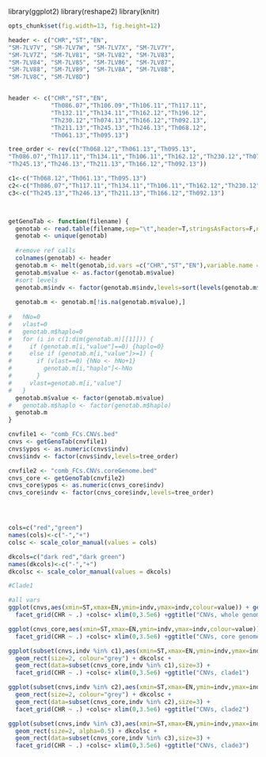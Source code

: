 library(ggplot2)
library(reshape2)
library(knitr)
```r
opts_chunk$set(fig.width=13, fig.height=12)

header <- c("CHR","ST","EN",	
"SM-7LV7V", "SM-7LV7W",	"SM-7LV7X",	"SM-7LV7Y",	
"SM-7LV7Z",	"SM-7LV81",	"SM-7LV82",	"SM-7LV83",	
"SM-7LV84",	"SM-7LV85",	"SM-7LV86",	"SM-7LV87",	
"SM-7LV88",	"SM-7LV89",	"SM-7LV8A",	"SM-7LV8B",	
"SM-7LV8C",	"SM-7LV8D")


header <- c("CHR","ST","EN",
            "Th086.07","Th106.09","Th106.11","Th117.11",
            "Th132.11","Th134.11","Th162.12","Th196.12",
            "Th230.12","Th074.13","Th166.12","Th092.13",
            "Th211.13","Th245.13","Th246.13","Th068.12",
            "Th061.13","Th095.13")

tree_order <- rev(c("Th068.12","Th061.13","Th095.13",
"Th086.07","Th117.11","Th134.11","Th106.11","Th162.12","Th230.12","Th074.13","Th106.09","Th132.11","Th196.12",
"Th245.13","Th246.13","Th211.13","Th166.12","Th092.13"))

c1<-c("Th068.12","Th061.13","Th095.13")
c2<-c("Th086.07","Th117.11","Th134.11","Th106.11","Th162.12","Th230.12","Th074.13","Th106.09","Th132.11","Th196.12")
c3<-c("Th245.13","Th246.13","Th211.13","Th166.12","Th092.13")




``` 

```r

getGenoTab <- function(filename) {
  genotab <- read.table(filename,sep="\t",header=T,stringsAsFactors=F,na.strings=c('.','. '))
  genotab <- unique(genotab)
  
  #remove ref calls
  colnames(genotab) <- header
  genotab.m <- melt(genotab,id.vars =c("CHR","ST","EN"),variable.name ="indv")
  genotab.m$value <- as.factor(genotab.m$value)
  #sort levels
  genotab.m$indv <- factor(genotab.m$indv,levels=sort(levels(genotab.m$indv)))
  
  genotab.m <- genotab.m[!is.na(genotab.m$value),]
  
#   hNo=0
#   vlast=0
#   genotab.m$haplo=0
#   for (i in c(1:dim(genotab.m)[[1]])) {
#     if (genotab.m[i,"value"]==0) {haplo=0}
#     else if (genotab.m[i,"value"]>=1) {
#       if (vlast==0) {hNo <- hNo+1}
#         genotab.m[i,"haplo"]<-hNo  
#       }
#     vlast=genotab.m[i,"value"]
#   }
  genotab.m$value <- factor(genotab.m$value)
#   genotab.m$haplo <- factor(genotab.m$haplo)
  genotab.m
}

```

```r
cnvfile1 <- "comb_FCs.CNVs.bed"
cnvs <- getGenoTab(cnvfile1)
cnvs$ypos <- as.numeric(cnvs$indv)
cnvs$indv <- factor(cnvs$indv,levels=tree_order)

cnvfile2 <- "comb_FCs.CNVs.coreGenome.bed"
cnvs_core <- getGenoTab(cnvfile2)
cnvs_core$ypos <- as.numeric(cnvs_core$indv)
cnvs_core$indv <- factor(cnvs_core$indv,levels=tree_order)





```

```r
cols=c("red","green")
names(cols)<-c("-","+")
colsc <- scale_color_manual(values = cols)

dkcols=c("dark red","dark green")
names(dkcols)<-c("-","+")
dkcolsc <- scale_color_manual(values = dkcols)


```


```r
#Clade1

#all vars
ggplot(cnvs,aes(xmin=ST,xmax=EN,ymin=indv,ymax=indv,colour=value)) + geom_rect(size=3) + 
  facet_grid(CHR ~ .) +colsc+ xlim(0,3.5e6) +ggtitle("CNVs, whole genome")

ggplot(cnvs_core,aes(xmin=ST,xmax=EN,ymin=indv,ymax=indv,colour=value)) + geom_rect(size=3) + 
  facet_grid(CHR ~ .) +colsc+ xlim(0,3.5e6) +ggtitle("CNVs, core genome")

ggplot(subset(cnvs,indv %in% c1),aes(xmin=ST,xmax=EN,ymin=indv,ymax=indv,colour=value)) + 
  geom_rect(size=2, colour="grey") + dkcolsc +
  geom_rect(data=subset(cnvs_core,indv %in% c1),size=3) + 
  facet_grid(CHR ~ .) +colsc+ xlim(0,3.5e6) +ggtitle("CNVs, clade1")

ggplot(subset(cnvs,indv %in% c2),aes(xmin=ST,xmax=EN,ymin=indv,ymax=indv,colour=value)) + 
  geom_rect(size=2, colour="grey") + dkcolsc +
  geom_rect(data=subset(cnvs_core,indv %in% c2),size=3) + 
  facet_grid(CHR ~ .) +colsc+ xlim(0,3.5e6) +ggtitle("CNVs, clade2")

ggplot(subset(cnvs,indv %in% c3),aes(xmin=ST,xmax=EN,ymin=indv,ymax=indv,colour=value)) + 
  geom_rect(size=2, alpha=0.5) + dkcolsc +
  geom_rect(data=subset(cnvs_core,indv %in% c3),size=3) + 
  facet_grid(CHR ~ .) +colsc+ xlim(0,3.5e6) +ggtitle("CNVs, clade3")


```

